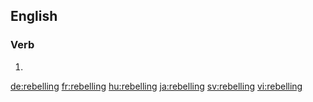 ==English==

===Verb===
{{head|en|present participle}}

# {{present participle of|rebel|lang=en}}

[[de:rebelling]]
[[fr:rebelling]]
[[hu:rebelling]]
[[ja:rebelling]]
[[sv:rebelling]]
[[vi:rebelling]]